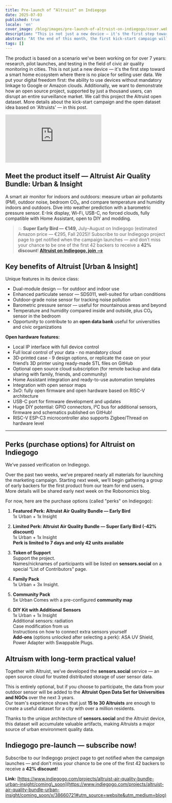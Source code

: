 ```yaml
---
title: Pre-launch of “Altruist” on Indiegogo
date: 2025-07-03
published: true
locale: 'en'
cover_image: /blog/images/pre-launch-of-altruist-on-indiegogo/cover.webp
description: "This is not just a new device — it's the first step toward a smart home ecosystem where there is no place for selling user data. We put your digital freedom first. More details about the kick-start campaign and the open dataset idea based on 'Altruists' — in this post."
abstract: "At the end of this month, the first kick-start campaign will go live — the launch of our first device on Indiegogo!"
tags: []
---
```


The product is based on a scenario we've been working on for over 7 years: research, pilot launches, and testing in the field of civic air quality monitoring in cities. This is not just a new device — it's the first step toward a smart home ecosystem where there is no place for selling user data. We put your digital freedom first: the ability to use devices without mandatory linkage to Google or Amazon clouds.    Additionally, we want to demonstrate how an open source project, supported by just a thousand users, can disrupt an entire surveillance market. We call this project the Altruist open dataset. More details about the kick-start campaign and the open dataset idea based on 'Altruists' — in this post.

<iframe class="youtubeframe" src="https://www.youtube.com/embed/f2A-KR7h-do?si=2Sfl8Kpl_WGLS-yb" frameborder="0" allow="accelerometer; autoplay; clipboard-write; encrypted-media; gyroscope; picture-in-picture; web-share" referrerpolicy="strict-origin-when-cross-origin" allowfullscreen></iframe>

## Meet the product itself — Altruist Air Quality Bundle: Urban & Insight

A smart air monitor for indoors and outdoors: measure urban air pollutants (PM), outdoor noise, bedroom CO₂, and compare temperature and humidity indoors and outdoors. Dive into weather prediction with a barometric pressure sensor. E-Ink display, Wi-Fi, USB-C, no forced clouds, fully compatible with Home Assistant, open to DIY and modding.

>💥 **Super Early Bird — €149,** July–August on Indiegogo (estimated Amazon price — €295, Fall 2025)! Subscribe to our Indiegogo project page to get notified when the campaign launches — and don’t miss your chance to be one of the first 42 backers to receive a **42% discount**!
**[Altruist on Indiegogo, join -->](https://www.indiegogo.com/projects/altruist-air-quality-bundle-urban-insight/coming_soon/x/38660721#utm_source=website&utm_medium=blog)**


## Key benefits of Altruist [Urban & Insight]

Unique features in its device class:   
- Dual-module design — for outdoor and indoor use   
- Enhanced particulate sensor — SDS011, well-suited for urban conditions   
- Outdoor-grade noise sensor for tracking noise pollution   
- Barometric pressure sensor — useful for mountainous areas and beyond   
- Temperature and humidity compared inside and outside, plus CO₂ sensor in the bedroom   
- Opportunity to contribute to an **open data bank** useful for universities and civic organizations   
   
**Open hardware features:**

- Local IP interface with full device control   
- Full local control of your data - no mandatory cloud   
- 3D-printed case - 9 design options, or replicate the case on your friend’s 3D printer using ready-made STL files on GitHub   
- Optional open source cloud subscription (for remote backup and data sharing with family, friends, and community)   
- Home Assistant integration and ready-to-use automation templates   
- Integration with open sensor maps   
- 3xO: fully open firmware and open hardware based on RISC-V architecture   
- USB-C port for firmware development and updates   
- Huge DIY potential: GPIO connectors, I²C bus for additional sensors, firmware and schematics published on GitHub!   
- RISC-V ESP-C3 microcontroller also supports Zigbee/Thread on hardware level   
 --- 
   
## Perks (purchase options) for Altruist on Indiegogo

We’ve passed verification on Indiegogo.

Over the past two weeks, we’ve prepared nearly all materials for launching the marketing campaign. Starting next week, we’ll begin gathering a group of early backers for the first product from our team for end users.   
More details will be shared early next week on the Robonomics blog.

For now, here are the purchase options (called "perks" on Indiegogo):

1) **Featured Perk: Altruist Air Quality Bundle — Early Bird**   
1x Urban + 1x Insight

2) **Limited Perk: Altruist Air Quality Bundle — Super Early Bird (-42% discount)**   
1x Urban + 1x Insight   
**Perk is limited to 7 days and only 42 units available**

3) **Token of Support**   
Support the project.   
Names/nicknames of participants will be listed on **sensors.social** on a special “List of Contributors” page.

4) **Family Pack**   
1x Urban + 3x Insight.

5) **Community Pack**   
5x Urban
Comes with a pre-configured **community map**

6) **DIY Kit with Additional Sensors**   
1x Urban + 1x Insight   
Additional sensors: radiation   
Case modification from us   
Instructions on how to connect extra sensors yourself   
**Add-ons** (options unlocked after selecting a perk): ASA UV Shield, Power Adapter with Swappable Plugs.  

   
## Altruism with long-term practical value!

Together with Altruist, we’ve developed the **sensors.social** service — an open source cloud for trusted distributed storage of user sensor data.

This is entirely optional, but if you choose to participate, the data from your outdoor sensor will be added to the **Altruist Open Data Set for Universities and NGOs** over the next 3 years.   
Our team's experience shows that just **15 to 30 Altruists** are enough to create a useful dataset for a city with over a million residents.

Thanks to the unique architecture of **sensors.social** and the Altruist device, this dataset will accumulate valuable artifacts, making Altruists a major source of urban environment quality data.

## Indiegogo pre-launch — subscribe now!

Subscribe to our Indiegogo project page to get notified when the campaign launches — and don’t miss your chance to be one of the first 42 backers to receive a **42% discount**!

**Link:** [https://www.indiegogo.com/projects/altruist-air-quality-bundle-urban-insight/coming\_soon](https://www.indiegogo.com/projects/altruist-air-quality-bundle-urban-insight/coming_soon/x/38660721#utm_source=website&utm_medium=blog)   
